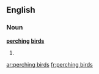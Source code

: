 ==English==

===Noun===
'''[[perching]] [[bird]]s'''

# {{plural of|[[perching bird]]}}

[[ar:perching birds]]
[[fr:perching birds]]